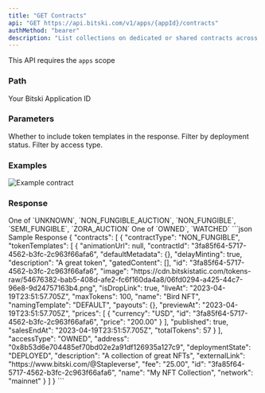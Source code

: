 ```yaml
---
title: "GET Contracts"
api: "GET https://api.bitski.com/v1/apps/{appId}/contracts"
authMethod: "bearer"
description: "List collections on dedicated or shared contracts across chains"
---
```


<Note>This API requires the `apps` scope</Note>

### Path
<ParamField path="appId" type="string" required>
  Your Bitski Application ID
</ParamField>

### Parameters
<ParamField query="includeTokenTemplates" type="boolean" optional>
  Whether to include token templates in the response.
</ParamField>

<ParamField query="isDeployed" type="boolean" optional>
  Filter by deployment status.
</ParamField>

<ParamField query="includeWatched" type="boolean" optional>
  Filter by access type.
</ParamField>

### Examples
![Example contract](/assets/images/contracts-1ff30a15027e62431e3c7f937502b8ca.png "Example Contract UI")

### Response

<ResponseField name="contracts" type="array" required>
  <Expandable title="properties">
    <ResponseField name="id" type="string" required/>
    <ResponseField name="deploymentState" type="string" required/>
    <ResponseField name="externalLink" type="string" required/>
    <ResponseField name="address" type="string" required/>
    <ResponseField name="network" type="string" required/>
    <ResponseField name="name" type="string" />
    <ResponseField name="description" type="string" />
    <ResponseField name="contractType" type="string">
      One of `UNKNOWN`, `NON_FUNGIBLE_AUCTION`, `NON_FUNGIBLE`, `SEMI_FUNGIBLE`, `ZORA_AUCTION`
    </ResponseField>
    <ResponseField name="tokenTemplates" type="array" />
    <ResponseField name="fee" type="number" />
    <ResponseField name="accessType" type="string" required>
      One of `OWNED`, `WATCHED`
    </ResponseField>
  </Expandable>
</ResponseField>

<ResponseExample>
```json Sample Response
{
  "contracts": [
    {
      "contractType": "NON_FUNGIBLE",
      "tokenTemplates": [
        {
          "animationUrl": null,
          "contractId": "3fa85f64-5717-4562-b3fc-2c963f66afa6",
          "defaultMetadata": {},
          "delayMinting": true,
          "description": "A great token",
          "gatedContent": [],
          "id": "3fa85f64-5717-4562-b3fc-2c963f66afa6",
          "image": "https://cdn.bitskistatic.com/tokens-raw/54676382-bab5-408d-afe2-fc6f160da4a8/06fd0294-a425-44c7-96e8-9d24757163b4.png",
          "isDropLink": true,
          "liveAt": "2023-04-19T23:51:57.705Z",
          "maxTokens": 100,
          "name": "Bird NFT",
          "namingTemplate": "DEFAULT",
          "payouts": {},
          "previewAt": "2023-04-19T23:51:57.705Z",
          "prices": [
            {
              "currency": "USD",
              "id": "3fa85f64-5717-4562-b3fc-2c963f66afa6",
              "price": "200.00"
            }
          ],
          "published": true,
          "salesEndAt": "2023-04-19T23:51:57.705Z",
          "totalTokens": 57
        }
      ],
      "accessType": "OWNED",
      "address": "0x8b53d6e704485ef70bd02e2a91df126935a127c9",
      "deploymentState": "DEPLOYED",
      "description": "A collection of great NFTs",
      "externalLink": "https://www.bitski.com/@Stapleverse",
      "fee": "25.00",
      "id": "3fa85f64-5717-4562-b3fc-2c963f66afa6",
      "name": "My NFT Collection",
      "network": "mainnet"
    }
  ]
}
```
</ResponseExample>
